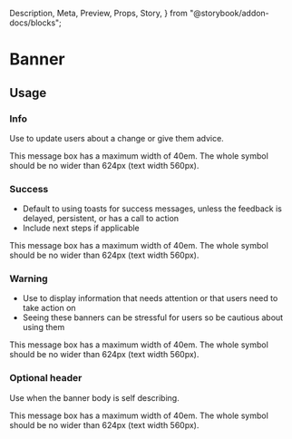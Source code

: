   Description,
  Meta,
  Preview,
  Props,
  Story,
} from "@storybook/addon-docs/blocks";

<Meta component={Banner} title="Components / Feedback indicators / Banner" />

# Banner

<Description of={Banner} />

<Preview withToolbar>
  <Story name="Example">
    <Banner
      children="This message box has a maximum width of 40em. The whole symbol should be
        no wider than 624px (text width 560px)."
      status="warning"
      title="The header is optional"
    ></Banner>
  </Story>
</Preview>

<Props of={Banner} />

## Usage

### Info

Use to update users about a change or give them advice.

<Story name="Info">
  <Banner status="info" title="The header is optional">
    <p>
      This message box has a maximum width of 40em. The whole symbol should be
      no wider than 624px (text width 560px).
    </p>
  </Banner>
</Story>

### Success

- Default to using toasts for success messages, unless the feedback is delayed,
  persistent, or has a call to action
- Include next steps if applicable

<Story name="Success">
  <Banner status="success" title="The header is optional">
    <p>
      This message box has a maximum width of 40em. The whole symbol should be
      no wider than 624px (text width 560px).
    </p>
  </Banner>
</Story>

### Warning

- Use to display information that needs attention or that users need to take action on
- Seeing these banners can be stressful for users so be cautious about using them

<Story name="Warning">
  <Banner status="warning" title="The header is optional">
    <p>
      This message box has a maximum width of 40em. The whole symbol should be
      no wider than 624px (text width 560px).
    </p>
  </Banner>
</Story>

### Optional header

Use when the banner body is self describing.

<Story name="Optional header">
  <Banner status="warning">
    <p>
      This message box has a maximum width of 40em. The whole symbol should be
      no wider than 624px (text width 560px).
    </p>
  </Banner>
</Story>
